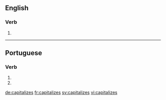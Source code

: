 ==English==

===Verb===
{{head|en}}

# {{en-third-person singular of|capitalize}}

----

==Portuguese==

===Verb===
{{pt-verb-form}}

# {{conjugation of|capitalizar||2|s|present|subjunctive|lang=pt}}
# {{conjugation of|capitalizar||2|s|negative|imperative|lang=pt}}

[[de:capitalizes]]
[[fr:capitalizes]]
[[sv:capitalizes]]
[[vi:capitalizes]]